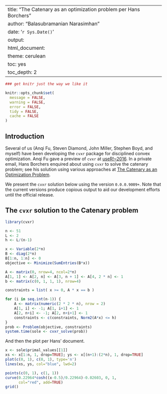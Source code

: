 #

---
title: "The Catenary as an optimization problem per Hans Borchers"
author: "Balasubramanian Narasimhan"
date: '`r Sys.Date()`'
output:
  html_document:
  theme: cerulean
  toc: yes
  toc_depth: 2
---

```r
### get knitr just the way we like it

knitr::opts_chunk$set(
  message = FALSE,
  warning = FALSE,
  error = FALSE,
  tidy = FALSE,
  cache = FALSE
)
```

## Introduction

Several of us (Anqi Fu, Steven Diamond, John Miller, Stephen Boyd, and
myself) have been developing the `cvxr` package for disciplined convex
optimization. Anqi Fu gave a preview of `cvxr` at
[useR!~2016](https://channel9.msdn.com/events/useR-international-R-User-conference/useR2016/CVXR-An-R-Package-for-Modeling-Convex-Optimization-Problems). In
a private email, Hans Borchers enquired about using `cvxr` to solve
the catenary problem; see his solution using various approaches at
[The Catenary as an Optimization Problem](http://hwborchers.lima-city.de/Presents/catenary.html).

We present the `cvxr` solution below using the version `0.0.0.9009+`.
Note that the current versions produce copious output to aid our
development efforts until the official release.


## The `cvxr` solution to the Catenary problem

```r
library(cvxr)

n <- 51
L <- 2
h <- L/(n-1)

x <- Variable(2*n)
B <- diag(2*n)
B[1:n, 1:n] <- 0
objective <- Minimize(SumEntries(B*x))

A <- matrix(0, nrow=4, ncol=2*n)
A[1, 1] <- A[2, n] <- A[3, n + 1] <- A[4, 2 * n] <- 1
b <- matrix(c(0, 1, 1, 1), nrow=4)

constraints = list( x >= 0, A * x == b )

for (i in seq.int(n-1)) {
    A <- matrix(numeric(2 * 2 * n), nrow = 2)
    A[1, i] <- -1; A[1, i+1] <- 1
    A[2, n+i] <- -1; A[2, n+i+1] <- 1
    constraints <- c(constraints, Norm2(A*x) <= h)
}
prob <- Problem(objective, constraints)
system.time(sole <- cvxr_solve(prob))
```

And then the plot per Hans' document.


```r
x <- sole$primal_values[[1]]
xs <- x[1:n, 1, drop=TRUE]; ys <- x[(n+1):(2*n), 1, drop=TRUE]
plot(c(0, 1), c(0, 1), type='n')
lines(xs, ys, col="blue", lwd=2)

points(c(0, 1), c(1, 1))
curve(0.22964*cosh((x-0.5)/0.22964)-0.02603, 0, 1,
      col="red", add=TRUE)
grid()

```
